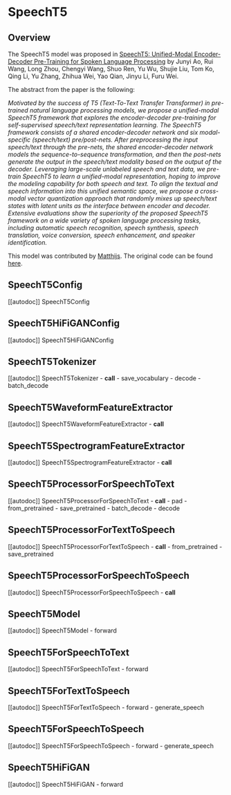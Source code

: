 <!--Copyright 2023 The HuggingFace Team. All rights reserved.

Licensed under the Apache License, Version 2.0 (the "License"); you may not use this file except in compliance with
the License. You may obtain a copy of the License at

http://www.apache.org/licenses/LICENSE-2.0

Unless required by applicable law or agreed to in writing, software distributed under the License is distributed on
an "AS IS" BASIS, WITHOUT WARRANTIES OR CONDITIONS OF ANY KIND, either express or implied. See the License for the
specific language governing permissions and limitations under the License.
-->

# SpeechT5

## Overview

The SpeechT5 model was proposed in [SpeechT5: Unified-Modal Encoder-Decoder Pre-Training for Spoken Language Processing](https://arxiv.org/abs/2110.07205) by Junyi Ao, Rui Wang, Long Zhou, Chengyi Wang, Shuo Ren, Yu Wu, Shujie Liu, Tom Ko, Qing Li, Yu Zhang, Zhihua Wei, Yao Qian, Jinyu Li, Furu Wei.

The abstract from the paper is the following:

*Motivated by the success of T5 (Text-To-Text Transfer Transformer) in pre-trained natural language processing models, we propose a unified-modal SpeechT5 framework that explores the encoder-decoder pre-training for self-supervised speech/text representation learning. The SpeechT5 framework consists of a shared encoder-decoder network and six modal-specific (speech/text) pre/post-nets. After preprocessing the input speech/text through the pre-nets, the shared encoder-decoder network models the sequence-to-sequence transformation, and then the post-nets generate the output in the speech/text modality based on the output of the decoder. Leveraging large-scale unlabeled speech and text data, we pre-train SpeechT5 to learn a unified-modal representation, hoping to improve the modeling capability for both speech and text. To align the textual and speech information into this unified semantic space, we propose a cross-modal vector quantization approach that randomly mixes up speech/text states with latent units as the interface between encoder and decoder. Extensive evaluations show the superiority of the proposed SpeechT5 framework on a wide variety of spoken language processing tasks, including automatic speech recognition, speech synthesis, speech translation, voice conversion, speech enhancement, and speaker identification.*

This model was contributed by [Matthijs](https://huggingface.co/Matthijs). The original code can be found [here](https://github.com/microsoft/SpeechT5).

## SpeechT5Config

[[autodoc]] SpeechT5Config

## SpeechT5HiFiGANConfig

[[autodoc]] SpeechT5HiFiGANConfig

## SpeechT5Tokenizer

[[autodoc]] SpeechT5Tokenizer
    - __call__
    - save_vocabulary
    - decode
    - batch_decode

## SpeechT5WaveformFeatureExtractor

[[autodoc]] SpeechT5WaveformFeatureExtractor
    - __call__

## SpeechT5SpectrogramFeatureExtractor

[[autodoc]] SpeechT5SpectrogramFeatureExtractor
    - __call__

## SpeechT5ProcessorForSpeechToText

[[autodoc]] SpeechT5ProcessorForSpeechToText
    - __call__
    - pad
    - from_pretrained
    - save_pretrained
    - batch_decode
    - decode

## SpeechT5ProcessorForTextToSpeech

[[autodoc]] SpeechT5ProcessorForTextToSpeech
    - __call__
    - from_pretrained
    - save_pretrained

## SpeechT5ProcessorForSpeechToSpeech

[[autodoc]] SpeechT5ProcessorForSpeechToSpeech
    - __call__

## SpeechT5Model

[[autodoc]] SpeechT5Model
    - forward

## SpeechT5ForSpeechToText

[[autodoc]] SpeechT5ForSpeechToText
    - forward

## SpeechT5ForTextToSpeech

[[autodoc]] SpeechT5ForTextToSpeech
    - forward
    - generate_speech

## SpeechT5ForSpeechToSpeech

[[autodoc]] SpeechT5ForSpeechToSpeech
    - forward
    - generate_speech

## SpeechT5HiFiGAN

[[autodoc]] SpeechT5HiFiGAN
    - forward
